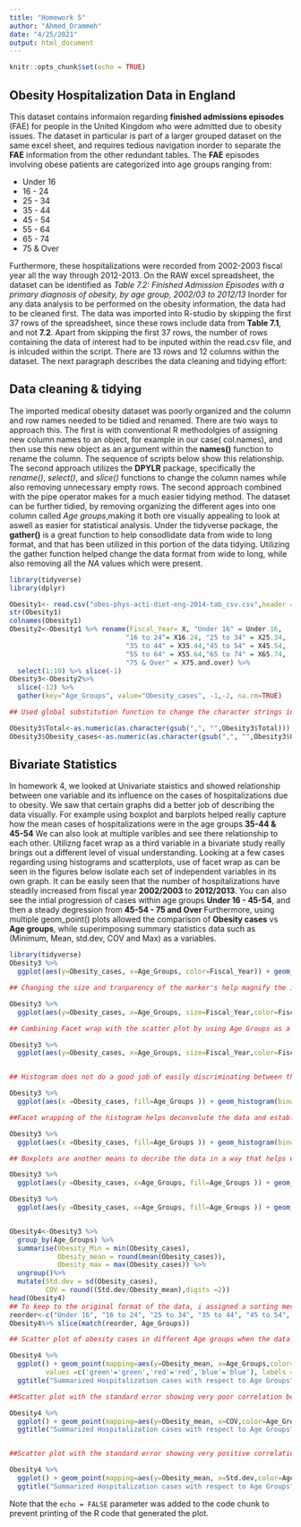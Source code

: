 ```yaml
---
title: "Homework 5"
author: "Ahmed_Drammeh"
date: "4/25/2021"
output: html_document
---
```


```r
knitr::opts_chunk$set(echo = TRUE)
```

## Obesity Hospitalization Data in England

This dataset contains informaion regarding **finished admissions episodes** (FAE) for people in the United Kingdom who were admitted due to obesity issues. The dataset in particular is part of a larger grouped dataset on the same excel sheet, and requires tedious navigation inorder to separate the **FAE** information from the other redundant tables. The **FAE** episodes involving obese patients are categorized into age groups ranging from:

* Under 16
* 16 - 24
* 25 - 34
* 35 - 44
* 45 - 54
* 55 - 64
* 65 - 74
* 75 & Over

Furthermore, these hospitalizations were recorded from 2002-2003 fiscal year all the way through 2012-2013. On the RAW excel spreadsheet, the dataset can be identified as *Table 7.2: Finished Admission Episodes with a primary diagnosis of obesity, by age group, 2002/03 to 2012/13*
Inorder for any data analysis to be performed on the obesity information, the data had to be cleaned first. The data was imported into R-studio by skipping the first 37 rows of the spreadsheet, since these rows include data from **Table 7.1**, and not **7.2**. Apart from skipping the first 37 rows, the number of rows containing the data of interest had to be inputed within the read.csv file, and is inlcuded within the script. There are 13 rows and 12 columns within the dataset.
The next paragraph describes the data cleaning and tidying effort:


## Data cleaning & tidying

The imported medical obesity dataset was poorly organized and the column and row names needed to be tidied and renamed. There are two ways to approach this. The first is with conventional R methodolgies of assigning new column names to an object, for example in our case( col.names), and then use this new object as an argument within the **names()** function to rename the column. The sequence of scripts below show this relationship. The second approach utilizes the **DPYLR** package, specifically the *rename()*, *select()*, and *slice()* functions to change the column names while also removing unnecessary empty rows. The second approach combined with the pipe operator makes for a much easier tidying method. The dataset can be further tidied, by removing organizing the different ages into one column called *Age groups*,making it both ore visually appealing to look at aswell as easier for statistical analysis. Under the tidyverse package, the **gather()** is a great function to help consodlidate data from wide to long format, and that has been utilized in this portion of the data tidying. Utilizing the gather function helped change the data format from wide to long, while also removing all the *NA* values which were present.

```r
library(tidyverse)
library(dplyr)

Obesity1<- read.csv("obes-phys-acti-diet-eng-2014-tab_csv.csv",header =TRUE, stringsAsFactors= FALSE, skip=37, nrows= 13)
str(Obesity1)
colnames(Obesity1)
Obesity2<-Obesity1 %>% rename(Fiscal_Year= X, "Under 16" = Under.16,
                             "16 to 24"= X16.24, "25 to 34" = X25.34,
                             "35 to 44" = X35.44,"45 to 54" = X45.54,
                             "55 to 64" = X55.64,"65 to 74" = X65.74,
                             "75 & Over" = X75.and.over) %>%
  select(1:10) %>% slice(-1)
Obesity3<-Obesity2%>% 
  slice(-12) %>%
  gather(key="Age_Groups", value="Obesity_cases", -1,-2, na.rm=TRUE)

## Used global substitution function to change the character strings into numeric inroder to analyze them. dplyr as.numeric did not work well with numbers withi rows that have a comma(,) in them i.e.2,567

Obesity3$Total<-as.numeric(as.character(gsub(",", "",Obesity3$Total)))
Obesity3$Obesity_cases<-as.numeric(as.character(gsub(",", "",Obesity3$Obesity_cases)))

```

## Bivariate Statistics

In homework 4, we looked at Univariate staistics and showed relationship between one variable and its influence on the cases of hospitalizations due to obesity. We saw that certain graphs did a better job of describing the data visually. For example using boxplot and barplots helped really capture how the mean cases of hospitalizations were in the age groups **35-44 & 45-54** 
We can also look at multiple varibles and see there relationship to each other. Utilizng facet wrap as a third variable in a bivariate study really brings out a different level of visual understanding. Looking at a few cases regarding using histograms and scatterplots, use of facet wrap as can be seen in the figures below isolate each set of independent variables in its own graph. It can be easily seen that the number of hospitalizations have steadily increased from fiscal year **2002/2003** to **2012/2013**. You can also see the intial progression of cases within age groups **Under 16 - 45-54**, and then a steady degression from **45-54 - 75 and Over**
Furthermore, using multiple geom_point() plots allowed the comparison of **Obesity cases** vs **Age groups**, while superimposing summary statistics data such as (Minimum, Mean, std.dev, COV and Max) as a variables.


```r
library(tidyverse)
Obesity3 %>%
  ggplot(aes(y=Obesity_cases, x=Age_Groups, color=Fiscal_Year)) + geom_point(size=6) +coord_cartesian(ylim=c(40,4000))

## Changing the size and tranparency of the marker's help magnify the impact of the fiscal year on Obesity hospitalizations.

Obesity3 %>%
  ggplot(aes(y=Obesity_cases, x=Age_Groups, size=Fiscal_Year,color=Fiscal_Year, alpha=Fiscal_Year)) + geom_point() +coord_cartesian(ylim=c(40,4000)) + ggtitle("Hospitalizations due to Obesity")

## Combining Facet wrap with the scatter plot by using Age Groups as a third variable.

Obesity3 %>%
  ggplot(aes(y=Obesity_cases, x=Age_Groups, size=Fiscal_Year,color=Fiscal_Year, alpha=Fiscal_Year)) + geom_point() +coord_cartesian(ylim=c(40,4000)) + ggtitle("Hospitalizations due to Obesity") + facet_wrap(~Age_Groups, nrow=2) + theme(axis.text.x = element_text(angle=90))


## Histogram does not do a good job of easily discriminating between the Age groups.

Obesity3 %>%
  ggplot(aes(x =Obesity_cases, fill=Age_Groups )) + geom_histogram(binwidth = 500) + coord_cartesian(xlim=c(40,4000)) + ggtitle("Hospitalizations due to Obesity")

##Facet wrapping of the histogram helps deconvolute the data and establishes a pattern.

Obesity3 %>%
  ggplot(aes(x =Obesity_cases, fill=Age_Groups )) + geom_histogram(binwidth = 500) + coord_cartesian(xlim=c(40,4000)) + ggtitle("Hospitalizations due to Obesity") + facet_wrap(~Fiscal_Year,nrow=3)

## Boxplots are another means to decribe the data in a way that helps easily visualize trends.

Obesity3 %>%
  ggplot(aes(y =Obesity_cases, x=Age_Groups, fill=Age_Groups )) + geom_boxplot() + coord_cartesian(ylim=c(40,4000)) + ggtitle("Hospitalizations due to Obesity")

Obesity3 %>%
  ggplot(aes(y =Obesity_cases, x=Age_Groups, fill=Age_Groups )) + geom_boxplot() + coord_cartesian(ylim=c(40,4000)) + ggtitle("Hospitalizations due to Obesity") + facet_wrap(~Fiscal_Year, nrow=3)


Obesity4<-Obesity3 %>% 
  group_by(Age_Groups) %>% 
  summarise(Obesity_Min = min(Obesity_cases),
            Obesity_mean = round(mean(Obesity_cases)),
            Obesity_max = max(Obesity_cases)) %>%
  ungroup()%>%
  mutate(Std.dev = sd(Obesity_cases),
         COV = round((Std.dev/Obesity_mean),digits =2))
head(Obesity4)
## To keep to the original format of the data, i assigned a sorting mechanism to an object called *reorder*, and then used the slice(match()) functions to rearrange them in my desired order. R naturally arranges rows based on numerics first, and strings second.
reorder<-c("Under 16", "16 to 24", "25 to 34", "35 to 44", "45 to 54", "55 to 64", "65 to 74", "75 & Over")
Obesity4%>% slice(match(reorder, Age_Groups))

## Scatter plot of obesity cases in different Age groups when the data is summarized using measures of central tendancy or 5 number summary.

Obesity4 %>%
  ggplot() + geom_point(mapping=aes(y=Obesity_mean, x=Age_Groups,color="red"),size=4) + geom_point(mapping = aes(y=Obesity_Min, x=Age_Groups,color="blue"),size=2) + geom_point(mapping = aes(y=Obesity_max, x=Age_Groups,color="green"), size=6) + coord_cartesian(ylim=c(40,4500)) + labs(y="Obesity Cases") + scale_colour_manual(name = 'Summary_Stat', 
         values =c('green'='green','red'='red','blue'='blue'), labels = c('Min','Max','Mean')) +
  ggtitle("Summarized Hospitalization cases with respect to Age Groups")

##Scatter plot with the standard error showing very poor correlation between coefficient of variation(COV) and average number of hospitalizations.

Obesity4 %>%
  ggplot() + geom_point(mapping=aes(y=Obesity_mean, x=COV,color=Age_Groups),size=4) + geom_smooth(aes(y=Obesity_mean, x=COV),method = "lm", se =TRUE, color = "black") + coord_cartesian(ylim=c(40,2500)) + labs(y="Average number of cases") +
  ggtitle("Summarized Hospitalization cases with respect to Age Groups")


##Scatter plot with the standard error showing very positive correlation between standard deviation and average number of hospitalizations.

Obesity4 %>% 
  ggplot() + geom_point(mapping=aes(y=Obesity_mean, x=Std.dev,color=Age_Groups),size=4) + geom_smooth(aes(y=Obesity_mean, x=Std.dev),method = "lm", se =TRUE, color = "black") + coord_cartesian(ylim=c(40,2500)) + labs(y="Average number of cases") +
  ggtitle("Summarized Hospitalization cases with respect to Age Groups")


```

Note that the `echo = FALSE` parameter was added to the code chunk to prevent printing of the R code that generated the plot.
